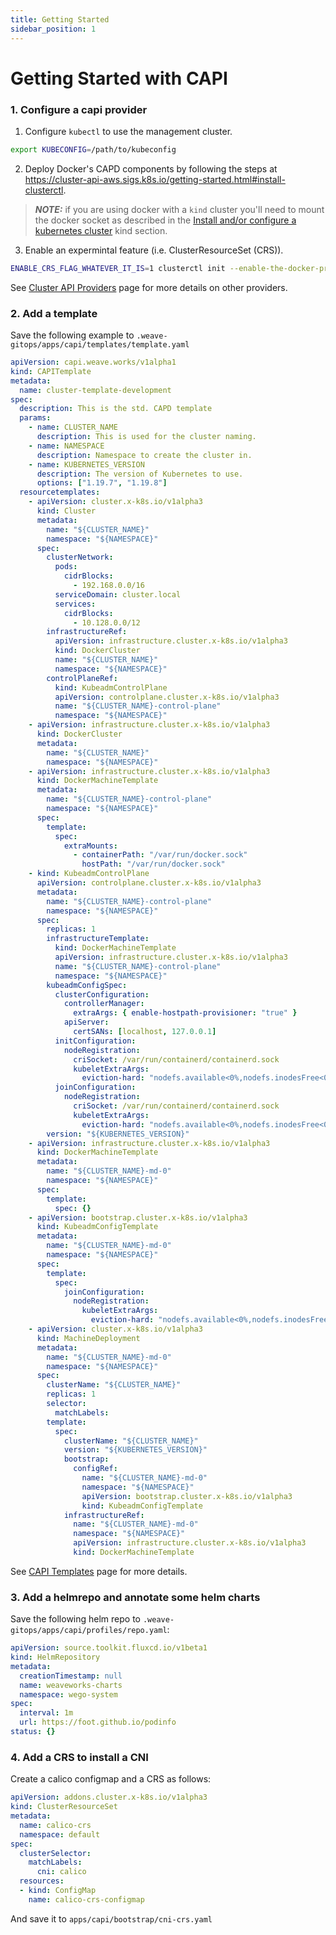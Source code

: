 ```yaml
---
title: Getting Started
sidebar_position: 1
---
```



# Getting Started with CAPI

### 1. Configure a capi provider

1. Configure `kubectl` to use the management cluster.

```bash
export KUBECONFIG=/path/to/kubeconfig
```

2. Deploy Docker's CAPD components by following the steps at https://cluster-api-aws.sigs.k8s.io/getting-started.html#install-clusterctl.

> **_NOTE:_** if you are using docker with a `kind` cluster you'll need to mount the docker socket as described in the [Install and/or configure a kubernetes cluster](https://cluster-api-aws.sigs.k8s.io/getting-started.html#install-andor-configure-a-kubernetes-cluster) kind section.

3. Enable an expermintal feature (i.e. ClusterResourceSet (CRS)).

```bash
ENABLE_CRS_FLAG_WHATEVER_IT_IS=1 clusterctl init --enable-the-docker-provider-somehow
```

See [Cluster API Providers](../cluster-management/cluster-api-providers.mdx) page for more details on other providers.

### 2. Add a template

Save the following example to `.weave-gitops/apps/capi/templates/template.yaml`

```yaml title="template.yaml"
apiVersion: capi.weave.works/v1alpha1
kind: CAPITemplate
metadata:
  name: cluster-template-development
spec:
  description: This is the std. CAPD template
  params:
    - name: CLUSTER_NAME
      description: This is used for the cluster naming.
    - name: NAMESPACE
      description: Namespace to create the cluster in.
    - name: KUBERNETES_VERSION
      description: The version of Kubernetes to use.
      options: ["1.19.7", "1.19.8"]
  resourcetemplates:
    - apiVersion: cluster.x-k8s.io/v1alpha3
      kind: Cluster
      metadata:
        name: "${CLUSTER_NAME}"
        namespace: "${NAMESPACE}"
      spec:
        clusterNetwork:
          pods:
            cidrBlocks:
              - 192.168.0.0/16
          serviceDomain: cluster.local
          services:
            cidrBlocks:
              - 10.128.0.0/12
        infrastructureRef:
          apiVersion: infrastructure.cluster.x-k8s.io/v1alpha3
          kind: DockerCluster
          name: "${CLUSTER_NAME}"
          namespace: "${NAMESPACE}"
        controlPlaneRef:
          kind: KubeadmControlPlane
          apiVersion: controlplane.cluster.x-k8s.io/v1alpha3
          name: "${CLUSTER_NAME}-control-plane"
          namespace: "${NAMESPACE}"
    - apiVersion: infrastructure.cluster.x-k8s.io/v1alpha3
      kind: DockerCluster
      metadata:
        name: "${CLUSTER_NAME}"
        namespace: "${NAMESPACE}"
    - apiVersion: infrastructure.cluster.x-k8s.io/v1alpha3
      kind: DockerMachineTemplate
      metadata:
        name: "${CLUSTER_NAME}-control-plane"
        namespace: "${NAMESPACE}"
      spec:
        template:
          spec:
            extraMounts:
              - containerPath: "/var/run/docker.sock"
                hostPath: "/var/run/docker.sock"
    - kind: KubeadmControlPlane
      apiVersion: controlplane.cluster.x-k8s.io/v1alpha3
      metadata:
        name: "${CLUSTER_NAME}-control-plane"
        namespace: "${NAMESPACE}"
      spec:
        replicas: 1
        infrastructureTemplate:
          kind: DockerMachineTemplate
          apiVersion: infrastructure.cluster.x-k8s.io/v1alpha3
          name: "${CLUSTER_NAME}-control-plane"
          namespace: "${NAMESPACE}"
        kubeadmConfigSpec:
          clusterConfiguration:
            controllerManager:
              extraArgs: { enable-hostpath-provisioner: "true" }
            apiServer:
              certSANs: [localhost, 127.0.0.1]
          initConfiguration:
            nodeRegistration:
              criSocket: /var/run/containerd/containerd.sock
              kubeletExtraArgs:
                eviction-hard: "nodefs.available<0%,nodefs.inodesFree<0%,imagefs.available<0%"
          joinConfiguration:
            nodeRegistration:
              criSocket: /var/run/containerd/containerd.sock
              kubeletExtraArgs:
                eviction-hard: "nodefs.available<0%,nodefs.inodesFree<0%,imagefs.available<0%"
        version: "${KUBERNETES_VERSION}"
    - apiVersion: infrastructure.cluster.x-k8s.io/v1alpha3
      kind: DockerMachineTemplate
      metadata:
        name: "${CLUSTER_NAME}-md-0"
        namespace: "${NAMESPACE}"
      spec:
        template:
          spec: {}
    - apiVersion: bootstrap.cluster.x-k8s.io/v1alpha3
      kind: KubeadmConfigTemplate
      metadata:
        name: "${CLUSTER_NAME}-md-0"
        namespace: "${NAMESPACE}"
      spec:
        template:
          spec:
            joinConfiguration:
              nodeRegistration:
                kubeletExtraArgs:
                  eviction-hard: "nodefs.available<0%,nodefs.inodesFree<0%,imagefs.available<0%"
    - apiVersion: cluster.x-k8s.io/v1alpha3
      kind: MachineDeployment
      metadata:
        name: "${CLUSTER_NAME}-md-0"
        namespace: "${NAMESPACE}"
      spec:
        clusterName: "${CLUSTER_NAME}"
        replicas: 1
        selector:
          matchLabels:
        template:
          spec:
            clusterName: "${CLUSTER_NAME}"
            version: "${KUBERNETES_VERSION}"
            bootstrap:
              configRef:
                name: "${CLUSTER_NAME}-md-0"
                namespace: "${NAMESPACE}"
                apiVersion: bootstrap.cluster.x-k8s.io/v1alpha3
                kind: KubeadmConfigTemplate
            infrastructureRef:
              name: "${CLUSTER_NAME}-md-0"
              namespace: "${NAMESPACE}"
              apiVersion: infrastructure.cluster.x-k8s.io/v1alpha3
              kind: DockerMachineTemplate
```

See [CAPI Templates](../cluster-management/templates.mdx) page for more details.

### 3. Add a helmrepo and annotate some helm charts

Save the following helm repo to `.weave-gitops/apps/capi/profiles/repo.yaml`:

```yaml title="repo.yaml"
apiVersion: source.toolkit.fluxcd.io/v1beta1
kind: HelmRepository
metadata:
  creationTimestamp: null
  name: weaveworks-charts
  namespace: wego-system
spec:
  interval: 1m
  url: https://foot.github.io/podinfo
status: {}
```

### 4. Add a CRS to install a CNI

Create a calico configmap and a CRS as follows:

```yaml title="cni-crs.yaml"
apiVersion: addons.cluster.x-k8s.io/v1alpha3
kind: ClusterResourceSet
metadata:
  name: calico-crs
  namespace: default
spec:
  clusterSelector:
    matchLabels:
      cni: calico
  resources:
  - kind: ConfigMap
    name: calico-crs-configmap
```

And save it to `apps/capi/bootstrap/cni-crs.yaml`